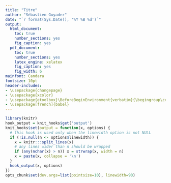 ```yaml
---
title: "Titre"
author: "Sébastien Guyader"
date: "`r format(Sys.Date(), '%Y %B %d')`"
output:
  html_document:
    toc: true
    number_sections: yes
    fig_caption: yes
  pdf_document:
    toc: true
    number_sections: yes
    latex_engine: xelatex
    fig_caption: yes
    fig_width: 6
mainfont: Candara
fontsize: 10pt
header-includes:
- \usepackage{changepage}
- \usepackage{xcolor}
- \usepackage{etoolbox}\BeforeBeginEnvironment{verbatim}{\begingroup\color{gray}\footnotesize\begin{adjustwidth}{.5cm}{.5cm}}\AfterEndEnvironment{verbatim}{\end{adjustwidth}\endgroup}
- \usepackage[french]{babel}
---
```


```r
library(knitr)
hook_output = knit_hooks$get('output')
knit_hooks$set(output = function(x, options) {
  # this hook is used only when the linewidth option is not NULL
  if (!is.null(n <- options$linewidth)) {
    x = knitr:::split_lines(x)
    # any lines wider than n should be wrapped
    if (any(nchar(x) > n)) x = strwrap(x, width = n)
    x = paste(x, collapse = '\n')
  }
  hook_output(x, options)
})
opts_chunk$set(dev.args=list(pointsize=10), linewidth=90)
```
